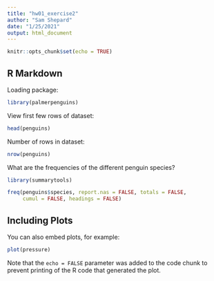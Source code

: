 ```yaml
---
title: "hw01_exercise2"
author: "Sam Shepard"
date: "1/25/2021"
output: html_document
---
```


```r
knitr::opts_chunk$set(echo = TRUE)
```

## R Markdown

Loading package:

```r
library(palmerpenguins)
```

View first few rows of dataset:
```r
head(penguins)
```
Number of rows in dataset:
```r
nrow(penguins)
```
What are the frequencies of the different penguin species?
```r
library(summarytools)

freq(penguins$species, report.nas = FALSE, totals = FALSE, 
     cumul = FALSE, headings = FALSE)
```

## Including Plots

You can also embed plots, for example:

```r
plot(pressure)
```

Note that the `echo = FALSE` parameter was added to the code chunk to prevent printing of the R code that generated the plot.
